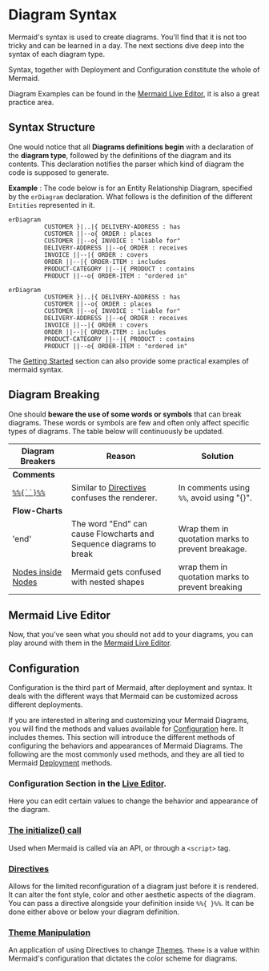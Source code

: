 # Diagram Syntax

Mermaid's syntax is used to create diagrams. You'll find that it is not too tricky and can be learned in a day. The next sections dive deep into the syntax of each diagram type.

Syntax, together with Deployment and Configuration constitute the whole of Mermaid.

Diagram Examples can be found in the [Mermaid Live Editor](https://mermaid.live), it is also a great practice area.

## Syntax Structure

One would notice that all **Diagrams definitions begin** with a declaration of the **diagram type**, followed by the definitions of the diagram and its contents. This declaration notifies the parser which kind of diagram the code is supposed to generate.

**Example** : The code below is for an Entity Relationship Diagram, specified by the `erDiagram` declaration. What follows is the definition of the different `Entities` represented in it.

```mermaid-example
erDiagram
          CUSTOMER }|..|{ DELIVERY-ADDRESS : has
          CUSTOMER ||--o{ ORDER : places
          CUSTOMER ||--o{ INVOICE : "liable for"
          DELIVERY-ADDRESS ||--o{ ORDER : receives
          INVOICE ||--|{ ORDER : covers
          ORDER ||--|{ ORDER-ITEM : includes
          PRODUCT-CATEGORY ||--|{ PRODUCT : contains
          PRODUCT ||--o{ ORDER-ITEM : "ordered in"
```

```mermaid
erDiagram
          CUSTOMER }|..|{ DELIVERY-ADDRESS : has
          CUSTOMER ||--o{ ORDER : places
          CUSTOMER ||--o{ INVOICE : "liable for"
          DELIVERY-ADDRESS ||--o{ ORDER : receives
          INVOICE ||--|{ ORDER : covers
          ORDER ||--|{ ORDER-ITEM : includes
          PRODUCT-CATEGORY ||--|{ PRODUCT : contains
          PRODUCT ||--o{ ORDER-ITEM : "ordered in"
```

The [Getting Started](getting-started.mdx) section can also provide some practical examples of mermaid syntax.

## Diagram Breaking

One should **beware the use of some words or symbols** that can break diagrams. These words or symbols are few and often only affect specific types of diagrams. The table below will continuously be updated.

| Diagram Breakers                                                                     | Reason                                                                  | Solution                                          |
| ------------------------------------------------------------------------------------ | ----------------------------------------------------------------------- | ------------------------------------------------- |
| **Comments**                                                                         |                                                                         |                                                   |
| [` %%{``}%% `](https://github.com/mermaid-js/mermaid/issues/1968)                    | Similar to [Directives](../config/directives.md) confuses the renderer. | In comments using `%%`, avoid using "{}".         |
| **Flow-Charts**                                                                      |                                                                         |                                                   |
| 'end'                                                                                | The word "End" can cause Flowcharts and Sequence diagrams to break      | Wrap them in quotation marks to prevent breakage. |
| [Nodes inside Nodes](../syntax/flowchart.md?id=special-characters-that-break-syntax) | Mermaid gets confused with nested shapes                                | wrap them in quotation marks to prevent breaking  |

## Mermaid Live Editor

Now, that you've seen what you should not add to your diagrams, you can play around with them in the [Mermaid Live Editor](https://mermaid.live).

## Configuration

Configuration is the third part of Mermaid, after deployment and syntax. It deals with the different ways that Mermaid can be customized across different deployments.

If you are interested in altering and customizing your Mermaid Diagrams, you will find the methods and values available for [Configuration](../config/setup/README.md) here. It includes themes.
This section will introduce the different methods of configuring the behaviors and appearances of Mermaid Diagrams.
The following are the most commonly used methods, and they are all tied to Mermaid [Deployment](getting-started.mdx) methods.

### Configuration Section in the [Live Editor](https://mermaid.live).

Here you can edit certain values to change the behavior and appearance of the diagram.

### [The initialize() call](getting-started.mdx#_3-calling-the-javascript-api)

Used when Mermaid is called via an API, or through a `<script>` tag.

### [Directives](../config/directives.md)

Allows for the limited reconfiguration of a diagram just before it is rendered. It can alter the font style, color and other aesthetic aspects of the diagram. You can pass a directive alongside your definition inside `%%{ }%%`. It can be done either above or below your diagram definition.

### [Theme Manipulation](../config/theming.md)

An application of using Directives to change [Themes](../config/theming.md). `Theme` is a value within Mermaid's configuration that dictates the color scheme for diagrams.

